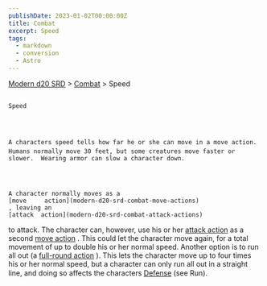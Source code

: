 ```yaml
---
publishDate: 2023-01-02T00:00:00Z
title: Combat
excerpt: Speed
tags:
  - markdown
  - conversion
  - Astro
---
```


[Modern d20 SRD](/#modernD20) >
[Combat](modern-d20-srd-combat-index) > Speed

##

    Speed




    A characters speed tells how far he or she can move in a move action. Humans normally move 30 feet, but some creatures move faster or slower.  Wearing armor can slow a character down.




    A character normally moves as a
    [move     action](modern-d20-srd-combat-move-actions)
    , leaving an
    [attack  action](modern-d20-srd-combat-attack-actions)
to attack. The character can, however, use his or her
[attack action](modern-d20-srd-combat-attack-actions)
as a second
[move action](modern-d20-srd-combat-move-actions)
. This could let the character move again, for a total movement of up to double his or her normal speed. Another option is to run all out (a
[full-round action](modern-d20-srd-combat-full-round-actions)
). This lets the character move up to four times his or her normal speed, but a character can only run all out in a straight line, and doing so affects the characters
[Defense](modern-d20-srd-combat-defense)
(see Run).
